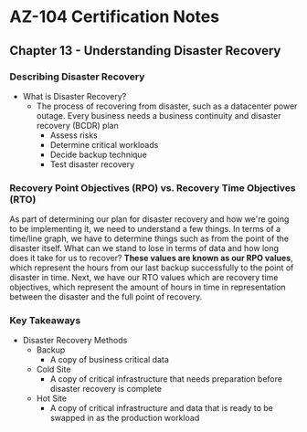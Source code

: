# AZ-104 Certification Notes
## Chapter 13 - Understanding Disaster Recovery

### Describing Disaster Recovery
* What is Disaster Recovery?
	* The process of recovering from disaster, such as a datacenter power outage. Every business needs a business continuity and disaster recovery (BCDR) plan
		* Assess risks
		* Determine critical workloads
		* Decide backup technique
		* Test disaster recovery

### Recovery Point Objectives (RPO) vs. Recovery Time Objectives (RTO)
As part of determining our plan for disaster recovery and how we're going to be implementing it, we need to understand a few things. In terms of a time/line graph, we have to determine things such as from the point of the disaster itself. What can we stand to lose in terms of data and how long does it take for us to recover? **These values are known as our RPO values**, which represent the hours from our last backup successfully to the point of disaster in time. Next, we have our RTO values which are recovery time objectives, which represent the amount of hours in time in representation between the disaster and the full point of recovery.

### Key Takeaways
* Disaster Recovery Methods
	* Backup
		* A copy of business critical data
	* Cold Site
		* A copy of critical infrastructure that needs preparation before disaster recovery is complete
	* Hot Site
		* A copy of critical infrastructure and data that is ready to be swapped in as the production workload